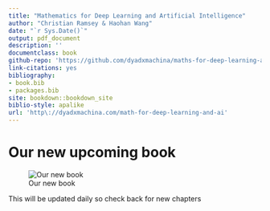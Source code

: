 ```yaml
--- 
title: "Mathematics for Deep Learning and Artificial Intelligence"
author: "Christian Ramsey & Haohan Wang"
date: "`r Sys.Date()`"
output: pdf_document
description: ''
documentclass: book
github-repo: 'https://github.com/dyadxmachina/maths-for-deep-learning-ai'
link-citations: yes
bibliography:
- book.bib
- packages.bib
site: bookdown::bookdown_site
biblio-style: apalike
url: 'http\://dyadxmachina.com/math-for-deep-learning-and-ai'
---
```





# Our new upcoming book

![Our new book](https://66.media.tumblr.com/74aa26e98a8a815a4d29472bc0049419/tumblr_inline_ph0verhZgD1sxa6gj_1280.png)

This will be updated daily so check back for new chapters